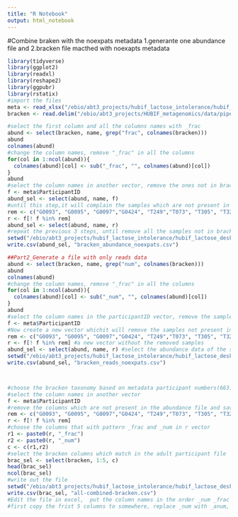 ```yaml
---
title: "R Notebook"
output: html_notebook
---
```


#Combine braken with the noexpats metadata
1.generante one abundance file and 
2.bracken file macthed with noexapts metadata
```r
library(tidyverse)
library(ggplot2)
library(readxl)
library(reshape2)
library(ggpubr)
library(rstatix)
#import the files
meta <- read_xlsx("/ebio/abt3_projects/hubif_lactose_intolerance/hubif_lactose_desk/fin_analysis/noexpats/meta_noexpats.xlsx")
bracken <- read.delim("/ebio/abt3_projects/HUBIF_metagenomics/data/pipelines/llmgp/HiSeqRuns120-123-129-140-151-175-195-196/llmgp_output/kraken/all-combined-bracken.tsv")

#select the first column and all the columns names with _frac
abund <- select(bracken, name, grep("frac", colnames(bracken)))
abund
colnames(abund)             
#change the column names, remove "_frac" in all the columns
for(col in 1:ncol(abund)){
  colnames(abund)[col] <- sub("_frac", "", colnames(abund)[col])
}
abund
#select the column names in another vector, remove the ones not in bracken
f <- meta$ParticipantID
abund_sel <- select(abund, name, f)
#until this step,it will complain the samples which are not present in bracken
rem <- c("G0093", "G0095", "G0097","G0424", "T249","T073", "T305", "T323", "V089", "V205", "V267", "V436")
r <- f[! f %in% rem]
abund_sel <- select(abund, name, r)
#repeat the previous 3 steps, until remove all the samples not in bracken file
setwd("/ebio/abt3_projects/hubif_lactose_intolerance/hubif_lactose_desk/fin_analysis/noexpats")
write.csv(abund_sel, "bracken_abundance_noexpats.csv")

##Part2_Generate a file with only reads data
abund <- select(bracken, name, grep("num", colnames(bracken)))
abund
colnames(abund)             
#change the column names, remove "_frac" in all the columns
for(col in 1:ncol(abund)){
  colnames(abund)[col] <- sub("_num", "", colnames(abund)[col])
}
abund
#select the column names in the participantID vector, remove the samples  not in bracken columns, it will complain on the second step since they are some samples not present in the bracken
f <- meta$ParticipantID
#Now create a new vector whichit will remove the samples not present in brakcen from metadata
rem <- c("G0093", "G0095", "G0097","G0424", "T249","T073", "T305", "T323", "V089", "V205", "V267", "V436") #removed samples list
r <- f[! f %in% rem] #a new vector without the removed samples
abund_sel <- select(abund, name, r) #select the abundance data of the samples that are present in metadata with 620 samples
setwd("/ebio/abt3_projects/hubif_lactose_intolerance/hubif_lactose_desk/fin_analysis/noexpats")
write.csv(abund_sel, "bracken_reads_noexpats.csv")




```


```r
#choose the bracken taxonomy based on metadata participant numbers(663)
#select the column names in another vector
f <- meta$ParticipantID
#remove the columns which are not present in the abundance file and save the new vector as r
rem <- c("G0093", "G0095", "G0097","G0424", "T249","T073", "T305", "T323", "V089", "V205", "V267", "V436")
r <- f[! f %in% rem]
#choose the columns that with pattern _frac and _num in r vector
r1 <- paste0(r, "_frac")
r2 <- paste0(r, "_num")
c <- c(r1,r2)
#select the bracken columns which match in the adult participant file
brac_sel <- select(bracken, 1:5, c)
head(brac_sel)
ncol(brac_sel)
#write out the file
setwd("/ebio/abt3_projects/hubif_lactose_intolerance/hubif_lactose_desk/fin_analysis/noexpats")
write.csv(brac_sel, "all-combined-bracken.csv")
#Edit the file in excel,  put the column names in the order _num _frac
#first copy the frist 5 columns to somewhere, replace _num with _anum, and sort by row, then the order will be _anum and _fra, then remove _anum to _num
```